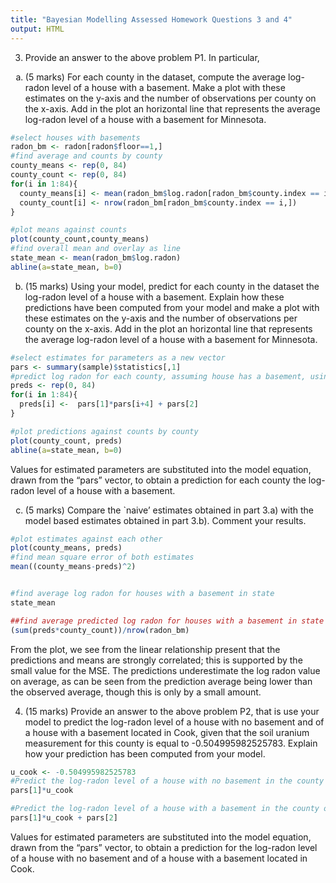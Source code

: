 ```yaml
---
title: "Bayesian Modelling Assessed Homework Questions 3 and 4"
output: HTML
---
```


3. Provide an answer to the above problem P1. In particular,
a) (5 marks) For each county in the dataset, compute the average log-radon
level of a house with a basement. Make a plot with these estimates on the
y-axis and the number of observations per county on the x-axis. Add in the
plot an horizontal line that represents the average log-radon level of a house
with a basement for Minnesota.
```r
#select houses with basements
radon_bm <- radon[radon$floor==1,]
#find average and counts by county 
county_means <- rep(0, 84)
county_count <- rep(0, 84)
for(i in 1:84){
  county_means[i] <- mean(radon_bm$log.radon[radon_bm$county.index == i])
  county_count[i] <- nrow(radon_bm[radon_bm$county.index == i,])
}
```
```r
#plot means against counts
plot(county_count,county_means)
#find overall mean and overlay as line
state_mean <- mean(radon_bm$log.radon)
abline(a=state_mean, b=0)
```



b) (15 marks) Using your model, predict for each county in the dataset the
log-radon level of a house with a basement. Explain how these predictions
have been computed from your model and make a plot with these estimates
on the y-axis and the number of observations per county on the x-axis. Add
in the plot an horizontal line that represents the average log-radon level of a
house with a basement for Minnesota.
```r
#select estimates for parameters as a new vector
pars <- summary(sample)$statistics[,1]
#predict log radon for each county, assuming house has a basement, using model equation
preds <- rep(0, 84)
for(i in 1:84){
  preds[i] <-  pars[1]*pars[i+4] + pars[2]
}
```
```r
#plot predictions against counts by county
plot(county_count, preds)
abline(a=state_mean, b=0)
```
Values for estimated parameters are substituted into the model equation, drawn from the "pars" vector, to obtain a prediction for each county the log-radon level of a house with a basement.




c) (5 marks) Compare the `naive' estimates obtained in part 3.a) with the model
based estimates obtained in part 3.b). Comment your results.
```r
#plot estimates against each other
plot(county_means, preds)
#find mean square error of both estimates
mean((county_means-preds)^2)


#find average log radon for houses with a basement in state
state_mean

##find average predicted log radon for houses with a basement in state
(sum(preds*county_count))/nrow(radon_bm)


```
From the plot, we see from the linear relationship present that the predictions and means are strongly correlated; this is supported by the small value for the MSE. 
The predictions underestimate the log radon value on average, as can be seen from the prediction average being lower than the observed average, though this is only by a small amount.


4. (15 marks) Provide an answer to the above problem P2, that is use your model
to predict the log-radon level of a house with no basement and of a house with a
basement located in Cook, given that the soil uranium measurement for this county
is equal to -0.504995982525783. Explain how your prediction has been computed
from your model.
```r
u_cook <- -0.504995982525783
#Predict the log-radon level of a house with no basement in the county of Cook
pars[1]*u_cook 

#Predict the log-radon level of a house with a basement in the county of Cook
pars[1]*u_cook + pars[2]
```
Values for estimated parameters are substituted into the model equation, drawn from the "pars" vector, to obtain a prediction for the log-radon level of a house with no basement and of a house with a
basement located in Cook.